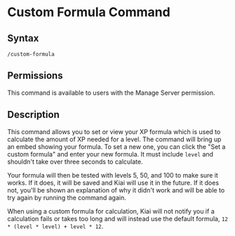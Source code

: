 # Custom Formula Command

## Syntax

```
/custom-formula
```

## Permissions

This command is available to users with the Manage Server permission.

## Description

This command allows you to set or view your XP formula which is used to calculate the amount of XP needed for a level. The command will bring up an embed showing your formula. To set a new one, you can click the "Set a custom formula" and enter your new formula. It must include `level` and shouldn't take over three seconds to calculate.

Your formula will then be tested with levels 5, 50, and 100 to make sure it works. If it does, it will be saved and Kiai will use it in the future. If it does not, you'll be shown an explanation of why it didn't work and will be able to try again by running the command again.

When using a custom formula for calculation, Kiai will not notify you if a calculation fails or takes too long and will instead use the default formula, `12 * (level * level) + level * 12`.
